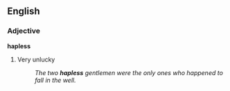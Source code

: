 ==English==
===Adjective===
'''hapless'''
#Very unlucky
#:''The two '''hapless''' gentlemen were the only ones who happened to fall in the well.''